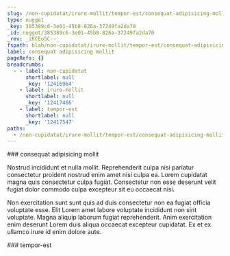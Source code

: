 ```yaml
---
slug: /non-cupidatat/irure-mollit/tempor-est/consequat-adipisicing-mollit
type: nugget
_key: 385389c6-3e01-45b8-826a-37249fa2da70
_id: nugget/385389c6-3e01-45b8-826a-37249fa2da70
_rev: _iKCEoSC--_
fspath: blah/non-cupidatat/irure-mollit/tempor-est/consequat-adipisicing-mollit.md
label: consequat adipisicing mollit
pageRefs: {}
breadcrumbs:
  - - label: non-cupidatat
      shortlabel: null
      _key: '12416964'
    - label: irure-mollit
      shortlabel: null
      _key: '12417466'
    - label: tempor-est
      shortlabel: null
      _key: '12417547'
paths:
  - /non-cupidatat/irure-mollit/tempor-est/consequat-adipisicing-mollit
---
```


<NuggetArea>
<Nugget slug="/non-cupidatat/irure-mollit/tempor-est/consequat-adipisicing-mollit" type="nugget" _key="385389c6-3e01-45b8-826a-37249fa2da70" _id="nugget/385389c6-3e01-45b8-826a-37249fa2da70" _rev="_iKCEoSC--_" fspath="blah/non-cupidatat/irure-mollit/tempor-est/consequat-adipisicing-mollit.md" label="consequat adipisicing mollit" paths="/non-cupidatat/irure-mollit/tempor-est/consequat-adipisicing-mollit">
<NuggetBody>
### consequat adipisicing mollit

Nostrud incididunt et nulla mollit. Reprehenderit culpa nisi pariatur consectetur proident nostrud enim amet nisi culpa ea. Lorem cupidatat magna quis consectetur culpa fugiat. Consectetur non esse deserunt velit fugiat dolor commodo culpa excepteur sit eu occaecat nisi.

Non exercitation sunt sunt quis ad duis consectetur non ea fugiat officia voluptate esse. Elit Lorem amet labore voluptate incididunt non sint voluptate. Magna aliquip laborum fugiat reprehenderit. Anim exercitation enim deserunt Lorem duis aliqua occaecat excepteur cupidatat. Ex et ex ullamco irure id enim dolore aute.

</NuggetBody>
<Breadcrumbs>
<Crumbs>
<Crumb _key="12416964" label="non-cupidatat" /><Crumb _key="12417466" label="irure-mollit" /><Crumb _key="12417547" label="tempor-est" />
</Crumbs>
</Breadcrumbs>
</Nugget>

<NuggetsInbound>
</NuggetsInbound>
<NuggetsOutbound>
</NuggetsOutbound>
</NuggetArea>
<PassagesInbound>
<Passage direction="inbound" type="passage" _key="12417547" _id="passage/12417547" _rev="_iKCEoSC---" label="tempor-est" passage="tempor-est" fspath="blah/non-cupidatat/irure-mollit/tempor-est" paths="/non-cupidatat/irure-mollit/tempor-est" slug="/non-cupidatat/irure-mollit/tempor-est">
<NuggetBody>
### tempor-est

</NuggetBody>
<Breadcrumbs>
<Crumbs>
<Crumb _key="12416964" label="non-cupidatat" /><Crumb _key="12417466" label="irure-mollit" />
</Crumbs>
</Breadcrumbs>
</Passage>

</PassagesInbound>
<PassagesOutbound>
</PassagesOutbound>